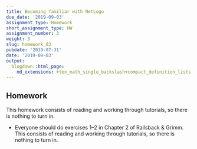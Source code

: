 ```yaml
---
title: Becoming familiar with NetLogo
due_date: '2019-09-03'
assignment_type: Homework
short_assignment_type: HW
assignment_number: 3
weight: 3
slug: homework_03
pubdate: '2019-07-31'
date: '2019-09-03'
output:
  blogdown::html_page:
    md_extensions: +tex_math_single_backslash+compact_definition_lists
---
```

## Homework
This homework consists of reading and working through tutorials, so there is nothing to turn in.

* Everyone should do exercises 1--2 in Chapter 2 of Railsback & Grimm. This consists of reading and working through tutorials, so there is nothing to turn in.


